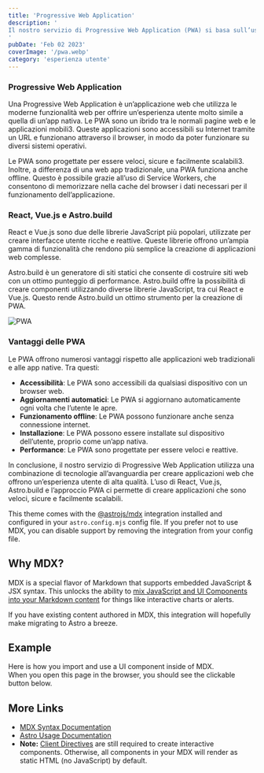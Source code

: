 ```yaml
---
title: 'Progressive Web Application'
description: '
Il nostro servizio di Progressive Web Application (PWA) si basa sull’uso di tecnologie all’avanguardia come React, Vue.js e Astro.build. Queste tecnologie ci permettono di creare applicazioni web che offrono un’esperienza utente simile a quella di un’applicazione mobile.
'
pubDate: 'Feb 02 2023'
coverImage: '/pwa.webp'
category: 'esperienza utente'
---
```



### Progressive Web Application
Una Progressive Web Application è un’applicazione web che utilizza le moderne funzionalità web per offrire un’esperienza utente molto simile a quella di un’app nativa. Le PWA sono un ibrido tra le normali pagine web e le applicazioni mobili3. Queste applicazioni sono accessibili su Internet tramite un URL e funzionano attraverso il browser, in modo da poter funzionare su diversi sistemi operativi.

Le PWA sono progettate per essere veloci, sicure e facilmente scalabili3. Inoltre, a differenza di una web app tradizionale, una PWA funziona anche offline. Questo è possibile grazie all’uso di Service Workers, che consentono di memorizzare nella cache del browser i dati necessari per il funzionamento dell’applicazione.

### React, Vue.js e Astro.build
React e Vue.js sono due delle librerie JavaScript più popolari, utilizzate per creare interfacce utente ricche e reattive. Queste librerie offrono un’ampia gamma di funzionalità che rendono più semplice la creazione di applicazioni web complesse.

Astro.build è un generatore di siti statici che consente di costruire siti web con un ottimo punteggio di performance. Astro.build offre la possibilità di creare componenti utilizzando diverse librerie JavaScript, tra cui React e Vue.js. Questo rende Astro.build un ottimo strumento per la creazione di PWA.



<img src="/pwa2.webp" alt="PWA" />

### Vantaggi delle PWA
Le PWA offrono numerosi vantaggi rispetto alle applicazioni web tradizionali e alle app native. Tra questi:

- **Accessibilità**: Le PWA sono accessibili da qualsiasi dispositivo con un browser web.
- **Aggiornamenti automatici**: Le PWA si aggiornano automaticamente ogni volta che l’utente le apre.
-  **Funzionamento offline**: Le PWA possono funzionare anche senza connessione internet.
-  **Installazione**: Le PWA possono essere installate sul dispositivo dell’utente, proprio come un’app nativa.
- **Performance**: Le PWA sono progettate per essere veloci e reattive.

In conclusione, il nostro servizio di Progressive Web Application utilizza una combinazione di tecnologie all’avanguardia per creare applicazioni web che offrono un’esperienza utente di alta qualità. L’uso di React, Vue.js, Astro.build e l’approccio PWA ci permette di creare applicazioni che sono veloci, sicure e facilmente scalabili.



This theme comes with the [@astrojs/mdx](https://docs.astro.build/en/guides/integrations-guide/mdx/) integration installed and configured in your `astro.config.mjs` config file. If you prefer not to use MDX, you can disable support by removing the integration from your config file.

## Why MDX?

MDX is a special flavor of Markdown that supports embedded JavaScript & JSX syntax. This unlocks the ability to [mix JavaScript and UI Components into your Markdown content](https://docs.astro.build/en/guides/markdown-content/#mdx-features) for things like interactive charts or alerts.

If you have existing content authored in MDX, this integration will hopefully make migrating to Astro a breeze.

## Example

Here is how you import and use a UI component inside of MDX.  
When you open this page in the browser, you should see the clickable button below.

## More Links

- [MDX Syntax Documentation](https://mdxjs.com/docs/what-is-mdx)
- [Astro Usage Documentation](https://docs.astro.build/en/guides/markdown-content/#markdown-and-mdx-pages)
- **Note:** [Client Directives](https://docs.astro.build/en/reference/directives-reference/#client-directives) are still required to create interactive components. Otherwise, all components in your MDX will render as static HTML (no JavaScript) by default.
